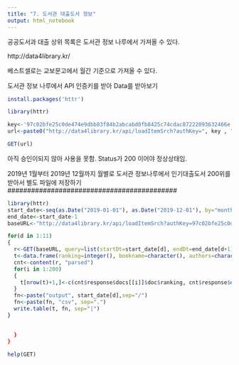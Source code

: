 ```yaml
---
title: "7. 도서관 대출도서 정보"
output: html_notebook
---
```



공공도서과 대출 상위 목록은 도서관 정보 나루에서 가져올 수 있다.

http://data4library.kr/

베스트셀로는 교보문고에서 월간 기준으로 가져올 수 있다.


도서관 정보 나루에서 API 인증키를 받아 Data를 받아보기

```r
install.packages('httr')

library(httr)

key<-'97c02bfe25c0de474e9dbb83f84b2abcabd0fb8425c74cdac87222093632466e'
url<-paste0("http://data4library.kr/api/loadItemSrch?authKey=", key , "&startDt=2019-12-01&endDt=2019-12-22&format=json")

GET(url)

```

아직 승인이되지 않아 사용을 못함. 
Status가 200 이어야 정상상태임.


###########################################
2019년 1월부터 2019년 12월까지 월별로 도서관 정보나루에서 인기대출도서 200위를 받아서 별도 파일에 저장하기
###########################################

```r
library(httr)
start_date<-seq(as.Date("2019-01-01"), as.Date("2019-12-01"), by="month")
end_date<-start_date-1
baseURL<-"http://data4library.kr/api/loadItemSrch?authKey=97c02bfe25c0de474e9dbb83f84b2abcabd0fb8425c74cdac87222093632466e&format=json"

for(d in 1:11)
{
  r<-GET(baseURL, query=list(startDt=start_date[d], endDt=end_date[d+1]))
  t<-data.frame(ranking=integer(), bookname=character(), authors=character(), count=integer(), isbn=character(), stringsAsFactors = F)
  cnt<-content(r, "parsed")
  for(i in 1:200)
  {
    t[nrow(t)+1,]<-c(cnt$response$docs[[i]]$doc$ranking, cnt$response$docs[[i]]$doc$bookname, cnt$response$docs[[i]]$doc$authors,cnt$response$docs[[i]]$doc$loan_count, cnt$response$docs[[i]]$doc$isbn13)
  }
  fn<-paste("output", start_date[d],sep="/")
  fn<-paste(fn, "csv", sep=".")
  write.table(t, fn, sep="|")
}

    
  }
}
  
help(GET)
```











